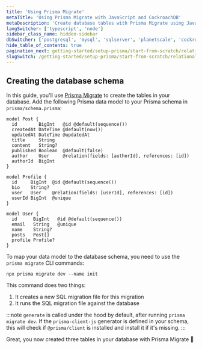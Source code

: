 ```yaml
---
title: 'Using Prisma Migrate'
metaTitle: 'Using Prisma Migrate with JavaScript and CockroachDB'
metaDescription: 'Create database tables with Prisma Migrate using JavaScript and CockroachDB'
langSwitcher: ['typescript', 'node']
sidebar_class_name: hidden-sidebar
dbSwitcher: ['postgresql', 'mysql', 'sqlserver', 'planetscale', 'cockroachdb']
hide_table_of_contents: true
pagination_next: getting-started/setup-prisma/start-from-scratch/relational-databases/install-prisma-client-node-cockroachdb
slugSwitch: /getting-started/setup-prisma/start-from-scratch/relational-databases/using-prisma-migrate-
---
```

 
## Creating the database schema

In this guide, you'll use [Prisma Migrate](/orm/prisma-migrate) to create the tables in your database. Add the following Prisma data model to your Prisma schema in `prisma/schema.prisma`:

```prisma file=prisma/schema.prisma copy showLineNumbers
model Post {
  id        BigInt   @id @default(sequence())
  createdAt DateTime @default(now())
  updatedAt DateTime @updatedAt
  title     String   
  content   String?
  published Boolean  @default(false)
  author    User     @relation(fields: [authorId], references: [id])
  authorId  BigInt
}

model Profile {
  id     BigInt  @id @default(sequence())
  bio    String?
  user   User    @relation(fields: [userId], references: [id])
  userId BigInt  @unique
}

model User {
  id      BigInt   @id @default(sequence())
  email   String   @unique
  name    String?
  posts   Post[]
  profile Profile?
}
```

To map your data model to the database schema, you need to use the `prisma migrate` CLI commands:

```terminal
npx prisma migrate dev --name init
```

This command does two things:

1. It creates a new SQL migration file for this migration
1. It runs the SQL migration file against the database

:::note
`generate` is called under the hood by default, after running `prisma migrate dev`. If the `prisma-client-js` generator is defined in your schema, this will check if `@prisma/client` is installed and install it if it's missing.
:::

Great, you now created three tables in your database with Prisma Migrate 🚀
